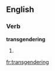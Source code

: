 ==English==

===Verb===
'''transgendering'''

# {{present participle of|[[transgender]]}}

[[fr:transgendering]]